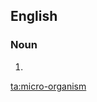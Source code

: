 ==English==

===Noun===
{{en-noun}}

# {{alternative spelling of|microorganism}}

[[ta:micro-organism]]